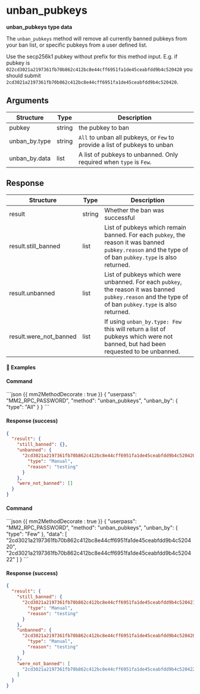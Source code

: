 # unban_pubkeys

**unban_pubkeys type data**

The `unban_pubkeys` method will remove all currently banned pubkeys from your ban list, or specific pubkeys from a user defined list.

<Note>

Use the secp256k1 pubkey without prefix for this method input. E.g. if pubkey is `022cd3021a2197361fb70b862c412bc8e44cff6951fa1de45ceabfdd9b4c520420` you should submit `2cd3021a2197361fb70b862c412bc8e44cff6951fa1de45ceabfdd9b4c520420`.

</Note>

## Arguments

| Structure     | Type   | Description                                                                |
| ------------- | ------ | -------------------------------------------------------------------------- |
| pubkey        | string | the pubkey to ban                                                          |
| unban_by.type | string | `All` to unban all pubkeys, or `Few` to provide a list of pubkeys to unban |
| unban_by.data | list   | A list of pubkeys to unbanned. Only required when `type` is `Few`.         |

## Response

| Structure              | Type   | Description                                                                                                                                             |
| ---------------------- | ------ | ------------------------------------------------------------------------------------------------------------------------------------------------------- |
| result                 | string | Whether the ban was successful                                                                                                                          |
| result.still_banned    | list   | List of pubkeys which remain banned. For each `pubkey`, the reason it was banned `pubkey.reason` and the type of of ban `pubkey.type` is also returned. |
| result.unbanned        | list   | List of pubkeys which were unbanned. For each `pubkey`, the reason it was banned `pubkey.reason` and the type of of ban `pubkey.type` is also returned. |
| result.were_not_banned | list   | If using `unban_by.type: Few` this will return a list of pubkeys which were not banned, but had been requested to be unbanned.                          |

#### 📌 Examples

#### Command

<CodeGroup title="" tag="POST" label="unban_pubkeys">
```json {{ mm2MethodDecorate : true }}
{
  "userpass": "MM2_RPC_PASSWORD",
  "method": "unban_pubkeys",
  "unban_by": {
    "type": "All"
  }
}
```
</CodeGroup>


<CollapsibleSection expandedText='Hide Response' collapsedText='Show Response'>

#### Response (success)

```json
{
  "result": {
    "still_banned": {},
    "unbanned": {
      "2cd3021a2197361fb70b862c412bc8e44cff6951fa1de45ceabfdd9b4c520420": {
        "type": "Manual",
        "reason": "testing"
      }
    },
    "were_not_banned": []
  }
}
```

</CollapsibleSection>

#### Command

<CodeGroup title="" tag="POST" label="unban_pubkeys">
```json {{ mm2MethodDecorate : true }}
{
  "userpass": "MM2_RPC_PASSWORD",
  "method": "unban_pubkeys",
  "unban_by": {
    "type": "Few"
  },
  "data": [
    "2cd3021a2197361fb70b862c412bc8e44cff6951fa1de45ceabfdd9b4c520420",
    "2cd3021a2197361fb70b862c412bc8e44cff6951fa1de45ceabfdd9b4c520422"
  ]
}
```
</CodeGroup>


<CollapsibleSection expandedText='Hide Response' collapsedText='Show Response'>

#### Response (success)

```json
{
  "result": {
    "still_banned": {
      "2cd3021a2197361fb70b862c412bc8e44cff6951fa1de45ceabfdd9b4c520421": {
        "type": "Manual",
        "reason": "testing"
      }
    },
    "unbanned": {
      "2cd3021a2197361fb70b862c412bc8e44cff6951fa1de45ceabfdd9b4c520420": {
        "type": "Manual",
        "reason": "testing"
      }
    },
    "were_not_banned": [
      "2cd3021a2197361fb70b862c412bc8e44cff6951fa1de45ceabfdd9b4c520422"
    ]
  }
}
```

</CollapsibleSection>
